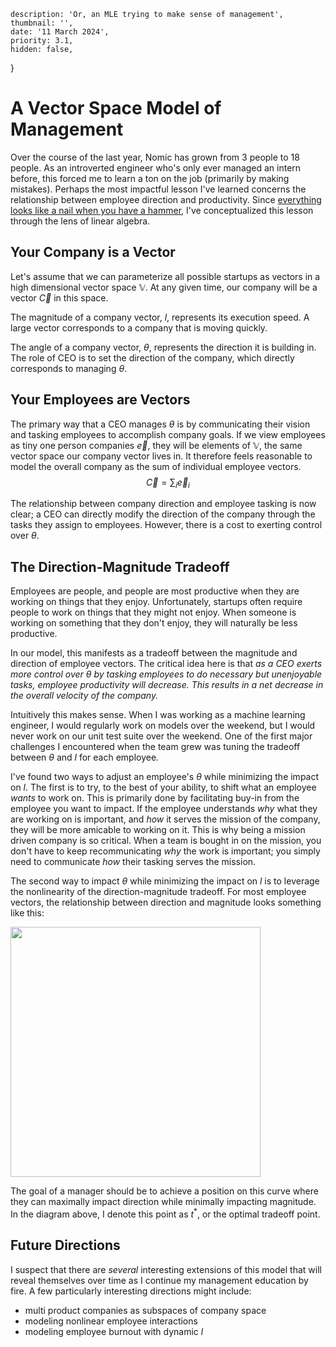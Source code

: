 
    description: 'Or, an MLE trying to make sense of management',
    thumbnail: '',
    date: '11 March 2024',
    priority: 3.1,
    hidden: false,
}

# A Vector Space Model of Management

Over the course of the last year, Nomic has grown from 3 people to 18 people.
As an introverted engineer who's only ever managed an intern before, this forced me to learn a ton on the job (primarily by making mistakes).
Perhaps the most impactful lesson I've learned concerns the relationship between employee direction and productivity.
Since [everything looks like a nail when you have a hammer](https://en.wikipedia.org/wiki/Law_of_the_instrument), I've conceptualized this lesson through the lens of linear algebra.

## Your Company is a Vector
Let's assume that we can parameterize all possible startups as vectors in a high dimensional vector space $\mathbb V$.
At any given time, our company will be a vector $\vec C$ in this space.

The magnitude of a company vector, $l$, represents its execution speed.
A large vector corresponds to a company that is moving quickly.

The angle of a company vector, $\theta$, represents the direction it is building in.
The role of CEO is to set the direction of the company, which directly corresponds to managing $\theta$.

## Your Employees are Vectors
The primary way that a CEO manages $\theta$ is by communicating their vision and tasking employees to accomplish company goals.
If we view employees as tiny one person companies $\vec e$, they will be elements of $\mathbb V$, the same vector space our company vector lives in.
It therefore feels reasonable to model the overall company as the sum of individual employee vectors.
$$ \vec C = \sum _i \vec e_i $$

The relationship between company direction and employee tasking is now clear; a CEO can directly modify the direction of the company through the tasks they assign to employees.
However, there is a cost to exerting control over $\theta$.

## The Direction-Magnitude Tradeoff
Employees are people, and people are most productive when they are working on things that they enjoy.
Unfortunately, startups often require people to work on things that they might not enjoy.
When someone is working on something that they don't enjoy, they will naturally be less productive.

In our model, this manifests as a tradeoff between the magnitude and direction of employee vectors.
The critical idea here is that _as a CEO exerts more control over $\theta$ by tasking employees to do necessary but unenjoyable tasks, employee productivity will decrease. This results in a net decrease in the overall velocity of the company._

Intuitively this makes sense.
When I was working as a machine learning engineer, I would regularly work on models over the weekend, but I would never work on our unit test suite over the weekend.
One of the first major challenges I encountered when the team grew was tuning the tradeoff between $\theta$ and $l$ for each employee.

I've found two ways to adjust an employee's $\theta$ while minimizing the impact on $l$.
The first is to try, to the best of your ability, to shift what an employee _wants_ to work on.
This is primarily done by facilitating buy-in from the employee you want to impact.
If the employee understands _why_ what they are working on is important, and _how_ it serves the mission of the company, they will be more amicable to working on it.
This is why being a mission driven company is so critical.
When a team is bought in on the mission, you don't have to keep recommunicating _why_ the work is important; you simply need to communicate _how_ their tasking serves the mission.

The second way to impact $\theta$ while minimizing the impact on $l$ is to leverage the nonlinearity of the direction-magnitude tradeoff.
For most employee vectors, the relationship between direction and magnitude looks something like this:

<div className={'flex justify-center'}>
    <img src="/tradeoff.png" width="400" height="400"></img>
</div>


The goal of a manager should be to achieve a position on this curve where they can maximally impact direction while minimally impacting magnitude.
In the diagram above, I denote this point as $t^*$, or the optimal tradeoff point.

## Future Directions
I suspect that there are _several_ interesting extensions of this model that will reveal themselves over time as I continue my management education by fire.
A few particularly interesting directions might include:
- multi product companies as subspaces of company space
- modeling nonlinear employee interactions
- modeling employee burnout with dynamic $l$